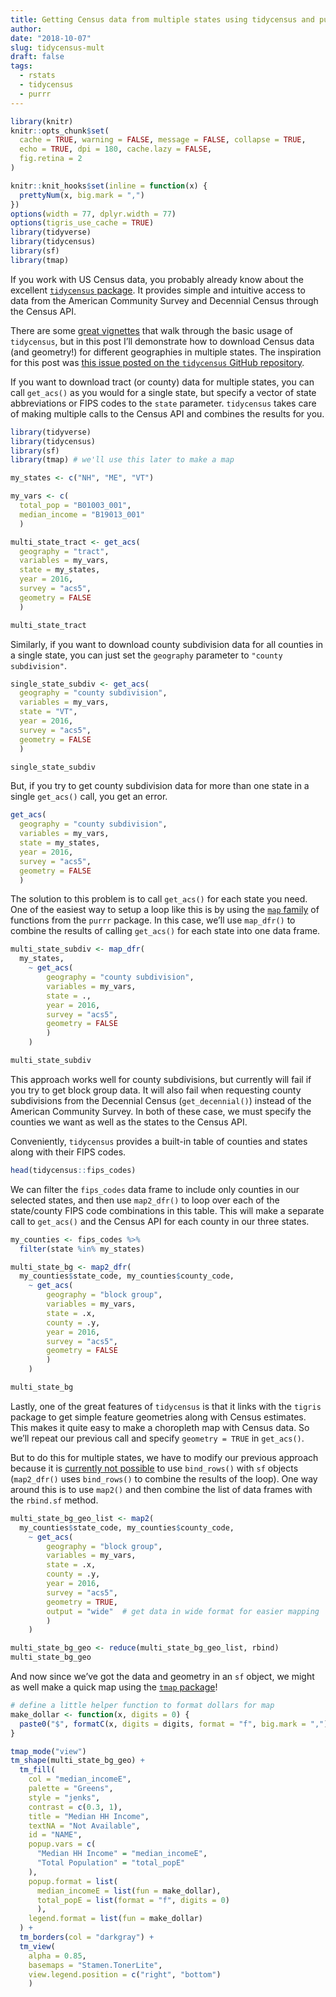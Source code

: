 ```yaml
---
title: Getting Census data from multiple states using tidycensus and purrr
author:
date: "2018-10-07"
slug: tidycensus-mult
draft: false
tags:
  - rstats
  - tidycensus
  - purrr
---
```


```r
library(knitr)
knitr::opts_chunk$set(
  cache = TRUE, warning = FALSE, message = FALSE, collapse = TRUE,
  echo = TRUE, dpi = 180, cache.lazy = FALSE,
  fig.retina = 2
)

knitr::knit_hooks$set(inline = function(x) {
  prettyNum(x, big.mark = ",")
})
options(width = 77, dplyr.width = 77)
options(tigris_use_cache = TRUE)
library(tidyverse)
library(tidycensus)
library(sf)
library(tmap)
```

If you work with US Census data, you probably already know about the excellent [`tidycensus` package](https://walkerke.github.io/tidycensus/). It provides simple and intuitive access to data from the American Community Survey and Decennial Census through the Census API.

There are some [great vignettes](https://walkerke.github.io/tidycensus/articles/basic-usage.html) that walk through the basic usage of `tidycensus`, but in this post I'll demonstrate how to download Census data (and geometry!) for different geographies in multiple states. The inspiration for this post was [this issue posted on the `tidycensus` GitHub repository](https://github.com/walkerke/tidycensus/issues/121). 

If you want to download tract (or county) data for multiple states, you can call `get_acs()` as you would for a single state, but specify a vector of state abbreviations or FIPS codes to the `state` parameter. `tidycensus` takes care of making multiple calls to the Census API and combines the results for you.

```r
library(tidyverse)
library(tidycensus)
library(sf)
library(tmap) # we'll use this later to make a map

my_states <- c("NH", "ME", "VT")

my_vars <- c(
  total_pop = "B01003_001",
  median_income = "B19013_001"
  )

multi_state_tract <- get_acs(
  geography = "tract",
  variables = my_vars,
  state = my_states,
  year = 2016,
  survey = "acs5",
  geometry = FALSE
  )

multi_state_tract
```

Similarly, if you want to download county subdivision data for all counties in a single state, you can just set the `geography` parameter to `"county subdivision"`.

```r
single_state_subdiv <- get_acs(
  geography = "county subdivision",
  variables = my_vars,
  state = "VT",
  year = 2016,
  survey = "acs5",
  geometry = FALSE
  )

single_state_subdiv
```

But, if you try to get county subdivision data for more than one state in a single `get_acs()` call, you get an error.

```r
get_acs(
  geography = "county subdivision",
  variables = my_vars,
  state = my_states,
  year = 2016,
  survey = "acs5",
  geometry = FALSE
  )
```

The solution to this problem is to call `get_acs()` for each state you need. One of the easiest way to setup a loop like this is by using the [`map` family](https://purrr.tidyverse.org/reference/map.html) of functions from the `purrr` package. In this case, we'll use `map_dfr()` to combine the results of calling `get_acs()` for each state into one data frame.

```r
multi_state_subdiv <- map_dfr(
  my_states,
    ~ get_acs(
        geography = "county subdivision",
        variables = my_vars,
        state = .,
        year = 2016,
        survey = "acs5",
        geometry = FALSE
        )
    )

multi_state_subdiv
```

This approach works well for county subdivisions, but currently will fail if you try to get block group data. It will also fail when requesting county subdivisions from the Decennial Census (`get_decennial()`) instead of the American Community Survey. In both of these case, we must specify the counties we want as well as the states to the Census API.

Conveniently, `tidycensus` provides a built-in table of counties and states along with their FIPS codes.

```r
head(tidycensus::fips_codes)
```

We can filter the `fips_codes` data frame to include only counties in our selected states, and then use `map2_dfr()` to loop over each of the state/county FIPS code combinations in this table. This will make a separate call to `get_acs()` and the Census API for each county in our three states.

```r
my_counties <- fips_codes %>%
  filter(state %in% my_states)

multi_state_bg <- map2_dfr(
  my_counties$state_code, my_counties$county_code,
    ~ get_acs(
        geography = "block group",
        variables = my_vars,
        state = .x,
        county = .y,
        year = 2016,
        survey = "acs5",
        geometry = FALSE
        )
    )

multi_state_bg
```

Lastly, one of the great features of `tidycensus` is that it links with the `tigris` package to get simple feature geometries along with Census estimates. This makes it quite easy to make a choropleth map with Census data. So we'll repeat our previous call and specify `geometry = TRUE` in `get_acs()`.

But to do this for multiple states, we have to modify our previous approach because it is [currently not possible](https://github.com/r-spatial/mapedit/issues/46) to use `bind_rows()` with `sf` objects (`map2_dfr()` uses `bind_rows()` to combine the results of the loop). One way around this is to use `map2()` and then combine the list of data frames with the `rbind.sf` method.

```r
multi_state_bg_geo_list <- map2(
  my_counties$state_code, my_counties$county_code,
    ~ get_acs(
        geography = "block group",
        variables = my_vars,
        state = .x,
        county = .y,
        year = 2016,
        survey = "acs5",
        geometry = TRUE,
        output = "wide"  # get data in wide format for easier mapping
        )
    )
```
```r
multi_state_bg_geo <- reduce(multi_state_bg_geo_list, rbind)
multi_state_bg_geo

```

And now since we've got the data and geometry in an `sf` object, we might as well make a quick map using the [`tmap` package](https://cran.r-project.org/web/packages/tmap/vignettes/tmap-getstarted.html)!

```r
# define a little helper function to format dollars for map
make_dollar <- function(x, digits = 0) {
  paste0("$", formatC(x, digits = digits, format = "f", big.mark = ","))
}

tmap_mode("view")
tm_shape(multi_state_bg_geo) +
  tm_fill(
    col = "median_incomeE",
    palette = "Greens",
    style = "jenks",
    contrast = c(0.3, 1),
    title = "Median HH Income",
    textNA = "Not Available",
    id = "NAME",
    popup.vars = c(
      "Median HH Income" = "median_incomeE",
      "Total Population" = "total_popE"
    ),
    popup.format = list(
      median_incomeE = list(fun = make_dollar),
      total_popE = list(format = "f", digits = 0)
      ),
    legend.format = list(fun = make_dollar)
  ) +
  tm_borders(col = "darkgray") +
  tm_view(
    alpha = 0.85,
    basemaps = "Stamen.TonerLite",
    view.legend.position = c("right", "bottom")
    )
```